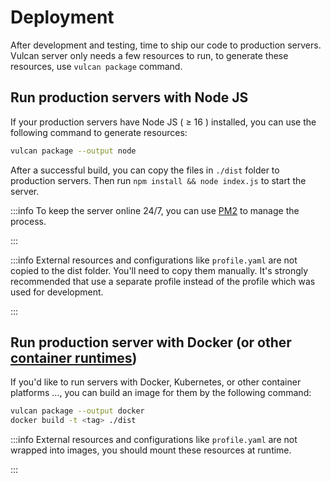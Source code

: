 # Deployment

After development and testing, time to ship our code to production servers. Vulcan server only needs a few resources to run, to generate these resources, use `vulcan package` command.

## Run production servers with Node JS

If your production servers have Node JS ( ≥ 16 ) installed, you can use the following command to generate resources:

```bash
vulcan package --output node
```

After a successful build, you can copy the files in `./dist` folder to production servers. Then run `npm install && node index.js` to start the server.

:::info
To keep the server online 24/7, you can use [PM2](https://pm2.keymetrics.io/) to manage the process.

:::

:::info
External resources and configurations like `profile.yaml` are not copied to the dist folder. You'll need to copy them manually. It's strongly recommended that use a separate profile instead of the profile which was used for development.

:::

## Run production server with Docker (or other [container runtimes](https://kubernetes.io/docs/setup/production-environment/container-runtimes/))

If you'd like to run servers with Docker, Kubernetes, or other container platforms …, you can build an image for them by the following command:

```bash
vulcan package --output docker
docker build -t <tag> ./dist
```

:::info
External resources and configurations like `profile.yaml` are not wrapped into images, you should mount these resources at runtime.

:::
